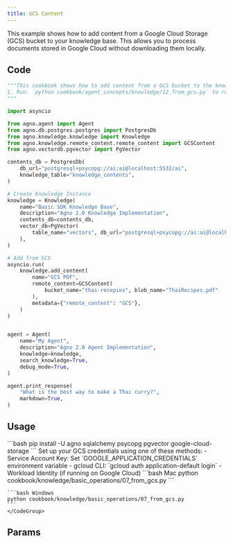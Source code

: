 ```yaml
---
title: GCS Content
---
```


This example shows how to add content from a Google Cloud Storage (GCS) bucket to your knowledge base. This allows you to process documents stored in Google Cloud without downloading them locally.

## Code

```python gcs.py
"""This cookbook shows how to add content from a GCS bucket to the knowledge base.
1. Run: `python cookbook/agent_concepts/knowledge/12_from_gcs.py` to run the cookbook
"""

import asyncio

from agno.agent import Agent
from agno.db.postgres.postgres import PostgresDb
from agno.knowledge.knowledge import Knowledge
from agno.knowledge.remote_content.remote_content import GCSContent
from agno.vectordb.pgvector import PgVector

contents_db = PostgresDb(
    db_url="postgresql+psycopg://ai:ai@localhost:5532/ai",
    knowledge_table="knowledge_contents",
)

# Create Knowledge Instance
knowledge = Knowledge(
    name="Basic SDK Knowledge Base",
    description="Agno 2.0 Knowledge Implementation",
    contents_db=contents_db,
    vector_db=PgVector(
        table_name="vectors", db_url="postgresql+psycopg://ai:ai@localhost:5532/ai"
    ),
)

# Add from GCS
asyncio.run(
    knowledge.add_content(
        name="GCS PDF",
        remote_content=GCSContent(
            bucket_name="thai-recepies", blob_name="ThaiRecipes.pdf"
        ),
        metadata={"remote_content": "GCS"},
    )
)


agent = Agent(
    name="My Agent",
    description="Agno 2.0 Agent Implementation",
    knowledge=knowledge,
    search_knowledge=True,
    debug_mode=True,
)

agent.print_response(
    "What is the best way to make a Thai curry?",
    markdown=True,
)
```

## Usage

<Steps>
  <Step title="Install libraries">
    ```bash
    pip install -U agno sqlalchemy psycopg pgvector google-cloud-storage
    ```
  </Step>

  <Step title="Configure Google Cloud credentials">
    Set up your GCS credentials using one of these methods:
    - Service Account Key: Set `GOOGLE_APPLICATION_CREDENTIALS` environment variable
    - gcloud CLI: `gcloud auth application-default login`
    - Workload Identity (if running on Google Cloud)
  </Step>

  <Snippet file="run-pgvector-step.mdx" />

  <Step title="Run the example">
    <CodeGroup>
    ```bash Mac
    python cookbook/knowledge/basic_operations/07_from_gcs.py
    ```

    ```bash Windows
    python cookbook/knowledge/basic_operations/07_from_gcs.py
    ```
    </CodeGroup>
  </Step>
</Steps>

## Params

<Snippet file="gcs-remote-content-params.mdx" />